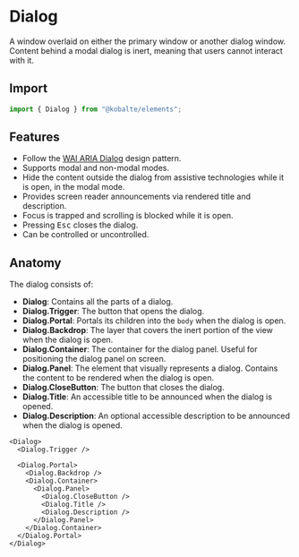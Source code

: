 
# Dialog

A window overlaid on either the primary window or another dialog window. Content behind a modal dialog is inert, meaning that users cannot interact with it.

## Import

```ts
import { Dialog } from "@kobalte/elements";
```

## Features

- Follow the [WAI ARIA Dialog](https://www.w3.org/WAI/ARIA/apg/patterns/dialogmodal/) design pattern.
- Supports modal and non-modal modes.
- Hide the content outside the dialog from assistive technologies while it is open, in the modal mode.
- Provides screen reader announcements via rendered title and description.
- Focus is trapped and scrolling is blocked while it is open.
- Pressing <Kbd>Esc</Kbd> closes the dialog.
- Can be controlled or uncontrolled.

## Anatomy

The dialog consists of:

- **Dialog**: Contains all the parts of a dialog.
- **Dialog.Trigger**: The button that opens the dialog.
- **Dialog.Portal**: Portals its children into the `body` when the dialog is open.
- **Dialog.Backdrop**: The layer that covers the inert portion of the view when the dialog is open.
- **Dialog.Container**: The container for the dialog panel. Useful for positioning the dialog panel on screen.
- **Dialog.Panel**: The element that visually represents a dialog. Contains the content to be rendered when the dialog is open.
- **Dialog.CloseButton**: The button that closes the dialog.
- **Dialog.Title**: An accessible title to be announced when the dialog is opened.
- **Dialog.Description**: An optional accessible description to be announced when the dialog is opened.

```tsx
<Dialog>
  <Dialog.Trigger />

  <Dialog.Portal>
    <Dialog.Backdrop />
    <Dialog.Container>
      <Dialog.Panel>
        <Dialog.CloseButton />
        <Dialog.Title />
        <Dialog.Description />
      </Dialog.Panel>
    </Dialog.Container>
  </Dialog.Portal>
</Dialog>
```
